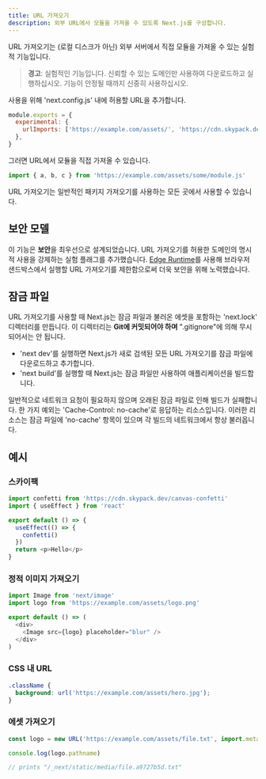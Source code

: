 ```yaml
---
title: URL 가져오기
description: 외부 URL에서 모듈을 가져올 수 있도록 Next.js를 구성합니다.
---
```


URL 가져오기는 (로컬 디스크가 아닌) 외부 서버에서 직접 모듈을 가져올 수 있는 실험적 기능입니다.

> **경고**: 실험적인 기능입니다. 신뢰할 수 있는 도메인만 사용하여 다운로드하고 실행하십시오.
> 기능이 안정될 때까지 신중히 사용하십시오.

사용을 위해 'next.config.js' 내에 허용할 URL을 추가합니다.

```js filename="next.config.js"
module.exports = {
  experimental: {
    urlImports: ['https://example.com/assets/', 'https://cdn.skypack.dev'],
  },
}
```

그러면 URL에서 모듈을 직접 가져올 수 있습니다.

```js
import { a, b, c } from 'https://example.com/assets/some/module.js'
```

URL 가져오기는 일반적인 패키지 가져오기를 사용하는 모든 곳에서 사용할 수 있습니다.

## 보안 모델

이 기능은 **보안**을 최우선으로 설계되었습니다. URL 가져오기를 허용한 도메인의 명시적 사용을 강제하는 실험 플래그를 추가했습니다. [Edge Runtime](/docs/app/api-reference/edge)를 사용해 브라우저 샌드박스에서 실행할 URL 가져오기를 제한함으로써 더욱 보안을 위해 노력했습니다.

## 잠금 파일

URL 가져오기를 사용할 때 Next.js는 잠금 파일과 불러온 에셋을 포함하는 'next.lock' 디렉터리를 만듭니다.
이 디렉터리는 **Git에 커밋되어야 하며** ".gitignore"에 의해 무시되어서는 안 됩니다.

- 'next dev'를 실행하면 Next.js가 새로 검색된 모든 URL 가져오기를 잠금 파일에 다운로드하고 추가합니다.
- 'next build'를 실행할 때 Next.js는 잠금 파일만 사용하여 애플리케이션을 빌드합니다.

일반적으로 네트워크 요청이 필요하지 않으며 오래된 잠금 파일로 인해 빌드가 실패합니다.
한 가지 예외는 'Cache-Control: no-cache'로 응답하는 리소스입니다.
이러한 리소스는 잠금 파일에 'no-cache' 항목이 있으며 각 빌드의 네트워크에서 항상 불러옵니다.

## 예시

### 스카이팩

```js
import confetti from 'https://cdn.skypack.dev/canvas-confetti'
import { useEffect } from 'react'

export default () => {
  useEffect(() => {
    confetti()
  })
  return <p>Hello</p>
}
```

### 정적 이미지 가져오기

```js
import Image from 'next/image'
import logo from 'https://example.com/assets/logo.png'

export default () => (
  <div>
    <Image src={logo} placeholder="blur" />
  </div>
)
```

### CSS 내 URL

```css
.className {
  background: url('https://example.com/assets/hero.jpg');
}
```

### 에셋 가져오기

```js
const logo = new URL('https://example.com/assets/file.txt', import.meta.url)

console.log(logo.pathname)

// prints "/_next/static/media/file.a9727b5d.txt"
```
